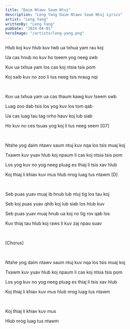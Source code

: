 ```yaml
---
title: "Daim Ntawv Saum Ntuj"
description: "Leng Yang Daim Ntawv Saum Ntuj Lyrics"
artist: "Leng Yang"
writtenBy: "Leng Yang"
pubDate: "2024-04-01"
heroImage: "/artists/leng-yang.png"
---
```


Hlub koj kuv hlub kuv twb ua txhua yam rau koj

Ua cas hnub no kuv ho tseem yog neeg swb

Kuv ua txhua yam los cas koj ntsia tsis pom

Koj saib kuv no zoo li tus neeg tsis nraug nqi

<br />

Kuv ua txhua yam ua cas thaum kawg kuv tseem swb

Luag zoo dab tsis los yog kuv los tom qab

Ua cas luag tau tag nrho hauv koj lub siab

Ho kuv no ces tsuas yog koj li tus neeg seem [G7]

<br />

Ntshe yog daim ntawv saum ntuj kuv nqa los tsis muaj koj

Txawm kuv yuav hlub koj npaum li cas koj ntsia tsis pom

Los yog kuv no yog neeg pluag es thiaj li tsis xav hlub

Koj thiaj li khiav kuv mus hlub nrog luag tus ntawm [D]

<br />

Seb puas yuav muaj ib hnub lub ntuj tig los tau koj

Seb koj puas yuav qhib koj lub siab los hlub kuv

Seb puas yuav muaj hnub ua koj no tig rov qab los

Kuv thiaj tau hlub koj raws li kuv zaj npau suav

<br />

[Chorus]

<br />

Ntshe yog daim ntawv saum ntuj kuv nqa los tsis muaj koj

Txawm kuv yuav hlub koj npaum li cas koj ntsia tsis pom

Los yog kuv no yog neeg pluag es thiaj li tsis xav hlub

Koj thiaj li khiav kuv mus hlub nrog luag tus ntawm

<br />

Koj thiaj li khiav kuv mus

Hlub nrog luag tus ntawm
